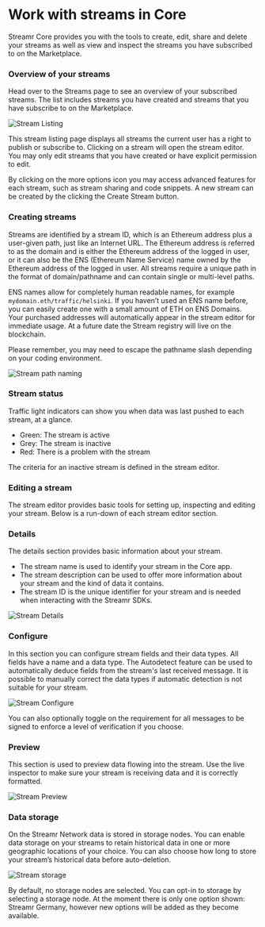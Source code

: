 



# Work with streams in Core
Streamr Core provides you with the tools to create, edit, share and delete your streams as well as view and inspect the streams you have subscribed to on the Marketplace.

### Overview of your streams
Head over to the <Link to={routes.streams.index()}>Streams page</Link> to see an overview of your subscribed streams. The list includes streams you have created and streams that you have subscribe to on the Marketplace.

<Image
  border
  src={StreamListing}
  highResSrc={StreamListing2x}
  alt="Stream Listing"
/>

This stream listing page displays all streams the current user has a right to publish or subscribe to. Clicking on a stream will open the stream editor. You may only edit streams that you have created or have explicit permission to edit.

By clicking on the more options icon you may access advanced features for each stream, such as stream sharing and code snippets. A new stream can be created by the clicking the Create Stream button.

### Creating streams
Streams are identified by a stream ID, which is an Ethereum address plus a user-given path, just like an Internet URL. The Ethereum address is referred to as the domain and is either the Ethereum address of the logged in user, or it can also be the ENS (Ethereum Name Service) name owned by the Ethereum address of the logged in user. All streams require a unique path in the format of domain/pathname and can contain single or multi-level paths.

ENS names allow for completely human readable names, for example `mydomain.eth/traffic/helsinki`. If you haven’t used an ENS name before, you can easily create one with a small amount of ETH on <Link to={routes.misc.ensDomains()}>ENS Domains</Link>. Your purchased addresses will automatically appear in the stream editor for immediate usage. At a future date the Stream registry will live on the blockchain.

Please remember, you may need to escape the pathname slash depending on your coding environment.

<Image
  border
  src={StreamPath}
  highResSrc={StreamPath2x}
  alt="Stream path naming"
/>

### Stream status
Traffic light indicators can show you when data was last pushed to each stream, at a glance. 
- Green: The stream is active 
- Grey: The stream is inactive
- Red: There is a problem with the stream

The criteria for an inactive stream is defined in the stream editor.

### Editing a stream
The stream editor provides basic tools for setting up, inspecting and editing your stream. Below is a run-down of each stream editor section.

### Details
The details section provides basic information about your stream.

- The stream name is used to identify your stream in the Core app.
- The stream description can be used to offer more information about your stream and the kind of data it contains.
- The stream ID is the unique identifier for your stream and is needed when interacting with the <Link to={docsLinks.sdk}>Streamr SDKs</Link>.

<Image
  src={StreamDetails}
  highResSrc={StreamDetails2x}
  alt="Stream Details"
/>

### Configure
In this section you can configure stream fields and their data types. All fields have a name and a data type. The Autodetect feature can be used to automatically deduce fields from the stream's last received message. It is possible to manually correct the data types if automatic detection is not suitable for your stream.

<Image
  src={StreamConfigure}
  highResSrc={StreamConfigure2x}
  alt="Stream Configure"
/>

You can also optionally toggle on the requirement for all messages to be signed to enforce a level of verification if you choose.

### Preview
This section is used to preview data flowing into the stream. Use the live inspector to make sure your stream is receiving data and it is correctly formatted.

<Image
  src={StreamPreview}
  highResSrc={StreamPreview2x}
  alt="Stream Preview"
/>

### Data storage
On the Streamr Network data is stored in storage nodes. You can enable data storage on your streams to retain historical data in one or more geographic locations of your choice. You can also choose how long to store your stream’s historical data before auto-deletion.

<Image
  border
  src={StreamStorage}
  highResSrc={StreamStorage2x}
  alt="Stream storage"
/>

By default, no storage nodes are selected. You can opt-in to storage by selecting a storage node. At the moment there is only one option shown: Streamr Germany, however new options will be added as they become available.
